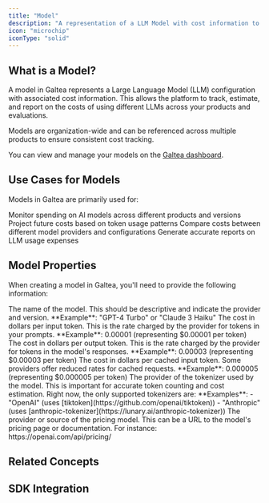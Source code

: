 ```yaml
---
title: "Model"
description: "A representation of a LLM Model with cost information to calculate cost estimations"
icon: "microchip"
iconType: "solid"
---
```



## What is a Model?

A model in Galtea represents a Large Language Model (LLM) configuration with associated cost information. This allows the platform to track, estimate, and report on the costs of using different LLMs across your products and evaluations.

<Info>
  Models are organization-wide and can be referenced across multiple products to ensure consistent cost tracking.
</Info>

You can view and manage your models on the [Galtea dashboard](https://platform.galtea.ai/models).

## Use Cases for Models

Models in Galtea are primarily used for:

<CardGroup cols={2}>
  <Card title="Cost Tracking" icon="money-bill-trend-up">
    Monitor spending on AI models across different products and versions
  </Card>
  <Card title="Budget Planning" icon="chart-line">
    Project future costs based on token usage patterns
  </Card>
  <Card title="Cost Optimization" icon="sliders">
    Compare costs between different model providers and configurations
  </Card>
  <Card title="Financial Reporting" icon="file-invoice-dollar">
    Generate accurate reports on LLM usage expenses
  </Card>
</CardGroup>

## Model Properties

When creating a model in Galtea, you'll need to provide the following information:

<ResponseField name="Name" type="Text" required>
  The name of the model. This should be descriptive and indicate the provider and version.
  **Example**: "GPT-4 Turbo" or "Claude 3 Haiku"
</ResponseField>

<ResponseField name="Cost per Input Token" type="Number">
  The cost in dollars per input token. This is the rate charged by the provider for tokens in your prompts.
  **Example**: 0.00001 (representing $0.00001 per token)
</ResponseField>

<ResponseField name="Cost per Output Token" type="Number">
  The cost in dollars per output token. This is the rate charged by the provider for tokens in the model's responses.
  **Example**: 0.00003 (representing $0.00003 per token)
</ResponseField>

<ResponseField name="Cost per Cache Read Input Token" type="Number">
  The cost in dollars per cached input token. Some providers offer reduced rates for cached requests.
  **Example**: 0.000005 (representing $0.000005 per token)
</ResponseField>

<ResponseField name="Tokenizer Provider" type="Text">
  The provider of the tokenizer used by the model. This is important for accurate token counting and cost estimation.
  Right now, the only supported tokenizers are:
  **Examples**: 
  - "OpenAI" (uses [tiktoken](https://github.com/openai/tiktoken))
  - "Anthropic" (uses [anthropic-tokenizer](https://lunary.ai/anthropic-tokenizer))
</ResponseField>

<ResponseField name="Source" type="Text" required>
  The provider or source of the pricing model. This can be a URL to the model's pricing page or documentation.
  For instance: https://openai.com/api/pricing/
</ResponseField>

## Related Concepts

<CardGroup cols={2}>
  <EvaluationCard />
  <EvaluationTaskCard />
</CardGroup>

## SDK Integration

<CardGroup cols={2}>
  <ModelCard />
</CardGroup>